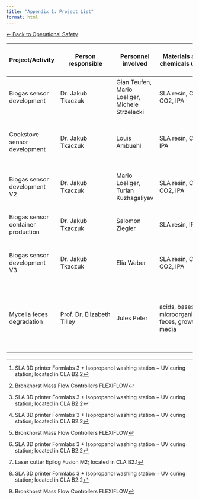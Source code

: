 ```yaml
---
title: "Appendix 1: Project List"
format: html
---
```


[← Back to Operational Safety](../operational-safety.qmd)

| Project/Activity               | Person responsible | Personnel involved |  Materials and chemicals used  | Machines and devices used                | Rooms             | Begin      | End        |
| ------------------------------ | ------------------ | ------------------ | ------------------------------ | ---------------------------------------- | ----------------- | ---------- | ---------- |
| Biogas sensor development      | Dr. Jakub Tkaczuk  | Gian Teufen, Mario Loeliger, Michele Strzelecki | SLA resin, CH4, CO2, IPA | 3D printer[^1], fume hood, MFC[^2]       | CLA B2.1, B2.2, J26 | 04-03-2024 | 30-06-2024 |
| Cookstove sensor development   | Dr. Jakub Tkaczuk  | Louis Ambuehl      | SLA resin, CH4, IPA         | 3D printer[^1], fume hood, Bunsen burner | CLA B2.2, J26 | 04-03-2024 | 30-06-2024 |
| Biogas sensor development V2   | Dr. Jakub Tkaczuk  | Mario Loeliger, Turlan Kuzhagaliyev | SLA resin, CH4, CO2, IPA | 3D printer[^1], fume hood, MFC[^2]       | CLA B2.1, B2.2, J26 | 08-07-2024 | 31-10-2024 |
| Biogas sensor container production | Dr. Jakub Tkaczuk | Salomon Ziegler | SLA resin, IPA                 | 3D printer[^1], laser cutter[^3]         | CLA B2.1, B2.2     | 29-07-2024 | 15-09-2024 |
| Biogas sensor development V3   | Dr. Jakub Tkaczuk  | Elia Weber         | SLA resin, CH4, CO2, IPA | 3D printer[^1], fume hood, MFC[^2]       | CLA B2.1, B2.2, J26 | 16-09-2024 | 31-03-2025 |
| Mycelia feces degradation      | Prof. Dr. Elizabeth Tilley | Jules Peter | acids, bases, microorganisms, feces, growth media | BSL2 safety cabinet, centrifuge, incubators, fume hood, fridge, freezer | CLA J26 | 15-09-2024 | 31-12-2025 |


[^1]: SLA 3D printer Formlabs 3 + Isopropanol washing station + UV curing station; located in CLA B2.2
[^2]: Bronkhorst Mass Flow Controllers FLEXIFLOW
[^3]: Laser cutter Epilog Fusion M2; located in CLA B2.1